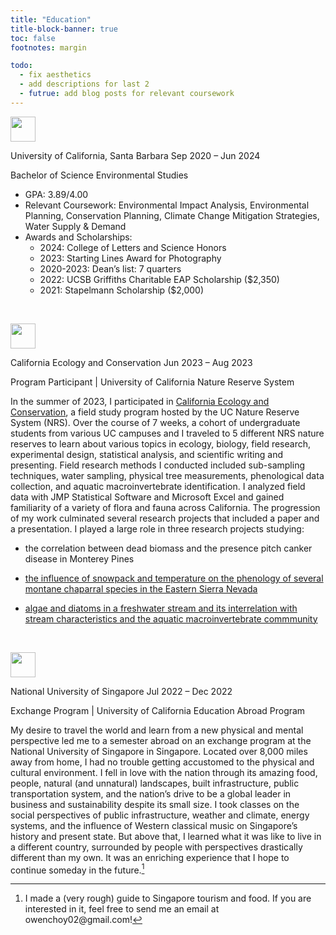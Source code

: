 ```yaml
---
title: "Education"
title-block-banner: true
toc: false
footnotes: margin 

todo:
  - fix aesthetics
  - add descriptions for last 2
  - futrue: add blog posts for relevant coursework
---
```


::: gray-block
::: logo
![](logos/UCSBlogo.png){fig-alt="University of California Santa Barbara Logo" height="40"}
:::

::: underline1
::: {#school-padding}
[University of California, Santa Barbara]{.h2} [Sep 2020 -- Jun 2024]{.programdate}
:::
:::

[Bachelor of Science Environmental Studies]{.h4}

-   GPA: 3.89/4.00
-   Relevant Coursework: Environmental Impact Analysis, Environmental Planning, Conservation Planning, Climate Change Mitigation Strategies, Water Supply & Demand
-   Awards and Scholarships:
    -   2024: College of Letters and Science Honors
    -   2023: Starting Lines Award for Photography
    -   2020-2023: Dean's list: 7 quarters
    -   2022: UCSB Griffiths Charitable EAP Scholarship (\$2,350)
    -   2021: Stapelmann Scholarship (\$2,000)
:::

<!-- extra line -->

<br>

::: gray-block
::: logo
![](logos/ceclogo.png){fig-alt="California Ecology and Conservation Logo" height="40"}
:::


::: underline1
::: {#school-padding}
[California Ecology and Conservation]{.h2} [Jun 2023 -- Aug 2023]{.programdate}
:::
:::

[Program Participant \| University of California Nature Reserve System]{.h4}

In the summer of 2023, I participated in [California Ecology and Conservation](https://ucnrs.org/teaching/cec/), a field study program hosted by the UC Nature Reserve System (NRS). Over the course of 7 weeks, a cohort of undergraduate students from various UC campuses and I traveled to 5 different NRS nature reserves to learn about various topics in ecology, biology, field research, experimental design, statistical analysis, and scientific writing and presenting. Field research methods I conducted included sub-sampling techniques, water sampling, physical tree measurements, phenological data collection, and aquatic macroinvertebrate identification. I analyzed field data with JMP Statistical Software and Microsoft Excel and gained familiarity of a variety of flora and fauna across California. The progression of my work culminated several research projects that included a paper and a presentation. I played a large role in three research projects studying:

-   the correlation between dead biomass and the presence pitch canker disease in Monterey Pines

-   [the influence of snowpack and temperature on the phenology of several montane chaparral species in the Eastern Sierra Nevada](https://owenchoy.github.io/portfolio/phenology/)

-    [algae and diatoms in a freshwater stream and its interrelation with stream characteristics and the aquatic macroinvertebrate commmunity](https://owenchoy.github.io/portfolio/algae/)
:::

<br>

::: gray-block
::: logo
![](logos/nuslogo.png){fig-alt="National University of Singapore Logo" height="40"}
:::


::: underline1
::: {#school-padding}
[National University of Singapore]{.h2} [Jul 2022 -- Dec 2022]{.programdate}
:::
:::

[Exchange Program | University of California Education Abroad Program]{.h4}

My desire to travel the world and learn from a new physical and mental perspective led me to a semester abroad on an exchange program at the National University of Singapore in Singapore. Located over 8,000 miles away from home, I had no trouble getting accustomed to the physical and cultural environment. I fell in love with the nation through its amazing food, people, natural (and unnatural) landscapes, built infrastructure, public transportation system, and the nation's drive to be a global leader in business and sustainability despite its small size. I took classes on the social perspectives of public infrastructure, weather and climate, energy systems, and the influence of Western classical music on Singapore's history and present state. But above that, I learned what it was like to live in a different country, surrounded by people with perspectives drastically different than my own. It was an enriching experience that I hope to continue someday in the future.^[I made a (very rough) guide to Singapore tourism and food. If you are interested in it, feel free to send me an email at owenchoy02@gmail.com!]


:::

